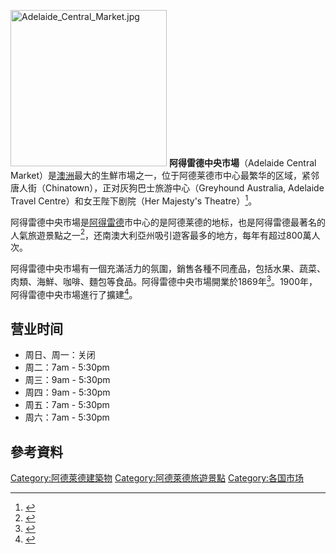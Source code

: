 {{NoteTA
|T = zh-hans:阿德莱德中央市场; zh-hant:阿得雷德中央市場; zh-tw:阿得雷德中央市場; zh-hk:阿德萊德中央街市;
|1 = zh-hans:阿德莱德; zh-hant:阿得雷德; zh-tw:阿得雷德; zh-hk:阿德萊德;
|2 = zh-hans:中央市场; zh-hant:中央市場; zh-tw:中央市場; zh-hk:中央街市;
}}
{{expand|time=2015-12-29T14:31:16+00:00}}
[[File:Adelaide_Central_Market.jpg|250px]]
'''阿得雷德中央市場'''（Adelaide Central Market）是[[澳洲|澳洲]]最大的生鮮市場之一，位于阿德莱德市中心最繁华的区域，紧邻唐人街（Chinatown），正对灰狗巴士旅游中心（Greyhound Australia, Adelaide Travel Centre）和女王陛下剧院（Her Majesty's Theatre）<ref>{{cite web |title=阿德莱德中央市场（Adelaide Central Market） |url=https://australia51.com/place/5628496E-1CCF-47DE-B46E-F50EAC766950/ |website=澳洲无忧网 |access-date=2020-09-24 |archive-date=2020-09-27 |archive-url=https://web.archive.org/web/20200927010058/https://australia51.com/place/5628496E-1CCF-47DE-B46E-F50EAC766950/ |dead-url=no }}</ref>。

阿得雷德中央市場是[[阿得雷德|阿得雷德]]市中心的是阿德莱德的地标，也是阿得雷德最著名的人氣旅遊景點之一<ref name=Location>{{cite web |year=2013 |title=Getting Here |url=http://www.adelaidecentralmarket.com.au/visiting/getting-here/ |accessdate=1 November 2013 |archive-date=2018-03-13 |archive-url=https://web.archive.org/web/20180313034521/http://www.adelaidecentralmarket.com.au/visiting/getting-here/ |dead-url=no }}</ref>，还南澳大利亞州吸引遊客最多的地方，每年有超过800萬人次。

阿得雷德中央市場有一個充滿活力的氛圍，銷售各種不同產品，包括水果、蔬菜、肉類、海鮮、咖啡、麵包等食品。阿得雷德中央市場開業於1869年<ref>{{cite news|title=The City Central Market|url=http://trove.nla.gov.au/ndp/del/article/207718426|accessdate=24 October 2015|agency=The Express and Telegraph|date=22 January 1870|archive-date=2019-07-13|archive-url=https://web.archive.org/web/20190713111116/https://trove.nla.gov.au/newspaper/article/207718426|dead-url=no}}</ref>。1900年，阿得雷德中央市場進行了擴建<ref>{{cite news|title=The New City Market|url=http://nla.gov.au/nla.news-article29529704|accessdate=24 October 2015|agency=The Advertiser (Adelaide)|date=9 February 1900}}</ref>。


== 营业时间 ==
* 周日、周一：关闭
* 周二：7am - 5:30pm
* 周三：9am - 5:30pm
* 周四：9am - 5:30pm
* 周五：7am - 5:30pm
* 周六：7am - 5:30pm 

==參考資料==
{{reflist}}
{{coord|34|55|47|S|138|35|51|E|display=title}}

{{澳洲小作品}}
[[Category:阿德萊德建築物|Category:阿德萊德建築物]]
[[Category:阿德萊德旅遊景點|Category:阿德萊德旅遊景點]]
[[Category:各国市场|Category:各国市场]]

{{阿德萊德地標}}